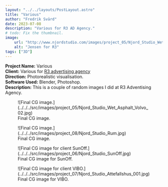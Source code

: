 ```yaml
---
layout: "../../layouts/PostLayout.astro"
title: "Various"
author: "Fredrik Svärd"
date: 2023-07-08
description: "Various for R3 AD Agency."
# todo: Fix the thumbnail.
image:
    url: "http://www.njordstudio.com/images/project_05/Njord_Studio_Wet_Asphalt_Volvo_02.jpg"
    alt: "Jensen for R3"
tags: ["3D"]
---
```



<b>Project Name:</b> Various<br />
<b>Client:</b> Various for <a href="https://www.r-3.se/">R3 advertising agency</a><br />
<b>Direction:</b> Photorealistic visualisation.<br />
<b>Software Used:</b> Blender, Photoshop.<br />
<b>Description:</b> This is a couple of random images I did at R3 Adventising Agency.<br />

<figure data-lightbox="true">
    ![Final CG image.](../../../src/images/project_05/Njord_Studio_Wet_Asphalt_Volvo_02.jpg)
    <figcaption>Final CG image.</figcaption>
</figure>

<figure data-lightbox="true">
    ![Final CG image.](../../../src/images/project_08/Njord_Studio_Rum.jpg)
    <figcaption>Final CG image.</figcaption>
</figure>

<figure data-lightbox="true">
    ![Final CG image for client SunOff.](../../../src/images/project_06/Njord_Studio_SunOff.jpg)
    <figcaption>Final CG image for SunOff.</figcaption>
</figure>

<figure data-lightbox="true">
    ![Final CG image for client VIBO.](../../../src/images/project_07/Njord_Studio_Attefallshus_001.jpg)
    <figcaption>Final CG image for VIBO.</figcaption>
</figure>